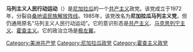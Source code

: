'''马列主义人民行动运动'''（{{lang-es|Movimiento de Acción Popular Marxista-Leninista}}）是[[尼加拉瓜|尼加拉瓜]]的一个[[共产主义|共产主义]]政党。该党成立于1972年，分裂自[[桑地诺民族解放阵线|桑地诺民族解放阵线]]。1985年，该党改名为'''尼加拉瓜马列主义党'''，但仍通用原名“马列主义人民行动运动”。它的意识形态是[[共产主义|共产主义]]、[[马克思列宁主义|马克思列宁主义]]、[[霍查主义|霍查主义]]。它的政治立场是[[极左翼|极左翼]]。

{{亲阿尔巴尼亚的共产党}}

[[Category:美洲共产党|Category:美洲共产党]]
[[Category:尼加拉瓜政党|Category:尼加拉瓜政党]]
[[Category:霍查主义政党|Category:霍查主义政党]]
